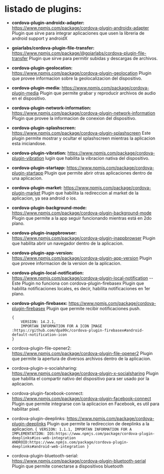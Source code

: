 # listado de plugins:

-   **cordova-plugin-androidx-adapter:** https://www.npmjs.com/package/cordova-plugin-androidx-adapter
    Plugin que sirve para integrar aplicaciones que usen la libreria de android support y androidX

-   **goiarlabs/cordova-plugin-file-transfer:** https://www.npmjs.com/package/@goiarlabs/cordova-plugin-file-transfer
    Plugin que sirve para permitir subidas y descargas de archivos.

-   **cordova-plugin-geolocation:** https://www.npmjs.com/package/cordova-plugin-geolocation
    Plugin que provee informacion sobre la geolocalizacion del dispositivo.

-   **cordova-plugin-media:** https://www.npmjs.com/package/cordova-plugin-media
    Plugin que permite grabar y reproducir archivos de audio en el dispositivo.
-   **cordova-plugin-network-information:** https://www.npmjs.com/package/cordova-plugin-network-information
    Plugin que provee la informacion de conexion del dispositivo.
-   **cordova-plugin-splashscreen:** https://www.npmjs.com/package/cordova-plugin-splashscreen
    Este plugin permite mostrar y ocultar el splashscreen mientras la aplicacion esta iniciandose.
-   **cordova-plugin-vibration:** https://www.npmjs.com/package/cordova-plugin-vibration
    lugin que habilita la vibracion nativa del dispositivo.

-   **cordova-plugin-startapp:** https://www.npmjs.com/package/cordova-plugin-startapp
    Plugin que permite abrir otras aplicaciones dentro de una aplicacion.
-   **cordova-plugin-market:** https://www.npmjs.com/package/cordova-plugin-market
    Plugin que habilita la redireccion al market de la aplicacion, ya sea android o ios.
-   **cordova-plugin-background-mode:** https://www.npmjs.com/package/cordova-plugin-background-mode
    Plugin que permite a la app seguir funcionando mientras está en 2do plano.
-   **cordova-plugin-inappbrowser:** https://www.npmjs.com/package/cordova-plugin-inappbrowser
    Plugin que habilita abrir un navegador dentro de la aplicacion.
-   **cordova-plugin-app-version:** https://www.npmjs.com/package/cordova-plugin-app-version
    Plugin que provee informacion de la version de la aplicacion.
-   **cordova-plugin-local-notification:** https://www.npmjs.com/package/cordova-plugin-local-notification --Este Plugin no funciona con cordova-plugin-firebasex
    Plugin que habilita notificaciones locales, es decir, habilita notificaciones en 1er plano.
-   **cordova-plugin-firebasex:** https://www.npmjs.com/package/cordova-plugin-firebasex
    Plugin que permite recibir notificaciones push.
    ```
    {
        VERSION: 14.2.1,
        IMPORTAN INFORMATION FOR A ICON IMAGE :https://github.com/dpa99c/cordova-plugin-firebasex#android-default-notification-icon
    }
    ```
-   cordova-plugin-file-opener2: https://www.npmjs.com/package/cordova-plugin-file-opener2
    Plugin que permite la apertura de diversos archivos dentro de la aplicacion.
-   cordova-plugin-x-socialsharing: https://www.npmjs.com/package/cordova-plugin-x-socialsharing
    Plugin que habilita el compartir nativo del dispositivo para ser usado por la aplicacion.
-   cordova-plugin-facebook-connect: https://www.npmjs.com/package/cordova-plugin-facebook-connect
    Plugin que permite integrarse con la aplicacion en Facebook, es util para habilitar pixel.
-   cordova-plugin-deeplinks: https://www.npmjs.com/package/cordova-plugin-deeplinks
    Plugin que permite la redireccion de deeplinks a la aplicacion.
    `{
VERSION: 1.1.1,
IMPORTAN INFORMATION FOR A IMPLEMENTATION:
IOS:https://www.npmjs.com/package/cordova-plugin-deeplinks#ios-web-integration
ANDROID:https://www.npmjs.com/package/cordova-plugin-deeplinks#android-web-integration
}`
-   cordova-plugin-bluetooth-serial: https://www.npmjs.com/package/cordova-plugin-bluetooth-serial
    Plugin que permite conectarse a dispositivos bluetooth

